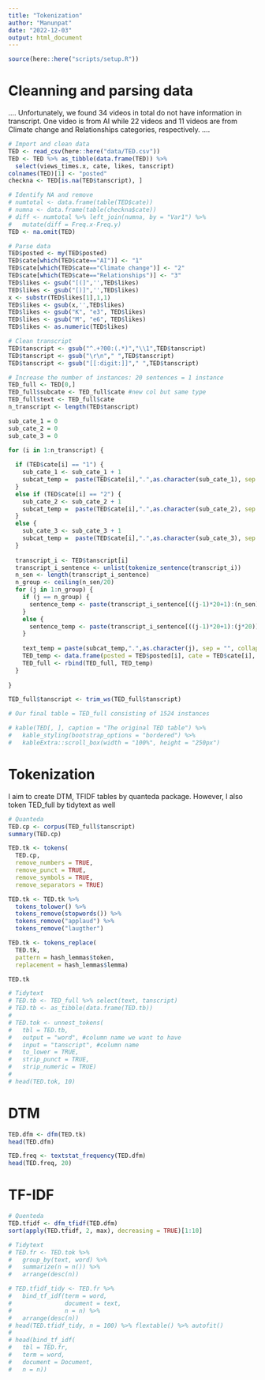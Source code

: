 ```yaml
---
title: "Tokenization"
author: "Manunpat"
date: "2022-12-03"
output: html_document
---
```


```r
source(here::here("scripts/setup.R"))
```

# Cleanning and parsing data
....
Unfortunately, we found 34 videos in total do not have information in transcript. One video is from AI while 22 videos and 11 videos are from Climate change and Relationships categories, respectively. 
....
```r
# Import and clean data
TED <- read_csv(here::here("data/TED.csv"))
TED <- TED %>% as_tibble(data.frame(TED)) %>%
  select(views_times.x, cate, likes, tanscript)
colnames(TED)[1] <- "posted"
checkna <- TED[is.na(TED$tanscript), ]

# Identify NA and remove
# numtotal <- data.frame(table(TED$cate))
# numna <- data.frame(table(checkna$cate))
# diff <- numtotal %>% left_join(numna, by = "Var1") %>%
#   mutate(diff = Freq.x-Freq.y)
TED <- na.omit(TED)

# Parse data
TED$posted <- my(TED$posted)
TED$cate[which(TED$cate=="AI")] <- "1"
TED$cate[which(TED$cate=="Climate change")] <- "2"
TED$cate[which(TED$cate=="Relationships")] <- "3"
TED$likes <- gsub("[(]",'',TED$likes)
TED$likes <- gsub("[)]",'',TED$likes)
x <- substr(TED$likes[1],1,1)
TED$likes <- gsub(x,'',TED$likes)
TED$likes <- gsub("K", "e3", TED$likes)
TED$likes <- gsub("M", "e6", TED$likes)
TED$likes <- as.numeric(TED$likes)

# Clean transcript
TED$tanscript <- gsub("^.+?00:(.*)","\\1",TED$tanscript)
TED$tanscript <- gsub("\r\n"," ",TED$tanscript)
TED$tanscript <- gsub("[[:digit:]]"," ",TED$tanscript)

# Increase the number of instances: 20 sentences = 1 instance
TED_full <- TED[0,]
TED_full$subcate <- TED_full$cate #new col but same type
TED_full$text <- TED_full$cate
n_transcript <- length(TED$tanscript)

sub_cate_1 = 0
sub_cate_2 = 0
sub_cate_3 = 0

for (i in 1:n_transcript) {
  
  if (TED$cate[i] == "1") {
    sub_cate_1 <- sub_cate_1 + 1
    subcat_temp =  paste(TED$cate[i],".",as.character(sub_cate_1), sep = "", collapse = "")
  } 
  else if (TED$cate[i] == "2") {
    sub_cate_2 <- sub_cate_2 + 1
    subcat_temp =  paste(TED$cate[i],".",as.character(sub_cate_2), sep = "", collapse = "")
  }
  else {
    sub_cate_3 <- sub_cate_3 + 1
    subcat_temp =  paste(TED$cate[i],".",as.character(sub_cate_3), sep = "", collapse = "")
  }
   
  transcript_i <- TED$tanscript[i]
  transcript_i_sentence <- unlist(tokenize_sentence(transcript_i))
  n_sen <- length(transcript_i_sentence)
  n_group <- ceiling(n_sen/20)
  for (j in 1:n_group) {
    if (j == n_group) {
      sentence_temp <- paste(transcript_i_sentence[((j-1)*20+1):(n_sen)], collapse = " ")
    } 
    else {
      sentence_temp <- paste(transcript_i_sentence[((j-1)*20+1):(j*20)], collapse = " ")
    }
    
    text_temp = paste(subcat_temp,".",as.character(j), sep = "", collapse = "")
    TED_temp <- data.frame(posted = TED$posted[i], cate = TED$cate[i], like = TED$likes[i], subcate = subcat_temp, text = text_temp, tanscript = sentence_temp)
    TED_full <- rbind(TED_full, TED_temp)
  }
    
}

TED_full$tanscript <- trim_ws(TED_full$tanscript)

# Our final table = TED_full consisting of 1524 instances

# kable(TED[, ], caption = "The original TED table") %>%
#   kable_styling(bootstrap_options = "bordered") %>%
#   kableExtra::scroll_box(width = "100%", height = "250px")  

```

# Tokenization

I aim to create DTM, TFIDF tables by quanteda package. However, I also token TED_full by tidytext as well 
```r
# Quanteda
TED.cp <- corpus(TED_full$tanscript)
summary(TED.cp)

TED.tk <- tokens(
  TED.cp, 
  remove_numbers = TRUE, 
  remove_punct = TRUE, 
  remove_symbols = TRUE, 
  remove_separators = TRUE)

TED.tk <- TED.tk %>% 
  tokens_tolower() %>% 
  tokens_remove(stopwords()) %>% 
  tokens_remove("applaud") %>%
  tokens_remove("laugther")

TED.tk <- tokens_replace(
  TED.tk,
  pattern = hash_lemmas$token, 
  replacement = hash_lemmas$lemma)

TED.tk

```

```r
# Tidytext
# TED.tb <- TED_full %>% select(text, tanscript)
# TED.tb <- as_tibble(data.frame(TED.tb))
# 
# TED.tok <- unnest_tokens(
#   tbl = TED.tb, 
#   output = "word", #column name we want to have
#   input = "tanscript", #column name
#   to_lower = TRUE,
#   strip_punct = TRUE,  
#   strip_numeric = TRUE) 
# 
# head(TED.tok, 10)

```

# DTM

```r
TED.dfm <- dfm(TED.tk)
head(TED.dfm)
```

```r
TED.freq <- textstat_frequency(TED.dfm)
head(TED.freq, 20)
```

# TF-IDF

```r
# Quenteda
TED.tfidf <- dfm_tfidf(TED.dfm)  
sort(apply(TED.tfidf, 2, max), decreasing = TRUE)[1:10]

# Tidytext
# TED.fr <- TED.tok %>% 
#   group_by(text, word) %>% 
#   summarize(n = n()) %>% 
#   arrange(desc(n))

# TED.tfidf_tidy <- TED.fr %>%  
#   bind_tf_idf(term = word,
#               document = text,
#               n = n) %>%
#   arrange(desc(n))
# head(TED.tfidf_tidy, n = 100) %>% flextable() %>% autofit()
# 
# head(bind_tf_idf(
#   tbl = TED.fr,
#   term = word,
#   document = Document,
#   n = n))

```


